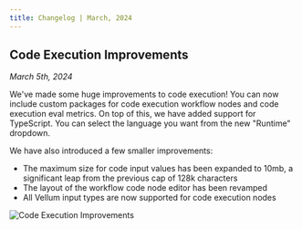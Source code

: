 ```yaml
---
title: Changelog | March, 2024
---
```


## Code Execution Improvements

_March 5th, 2024_

We've made some huge improvements to code execution! You can now include custom packages for code execution workflow nodes and code execution eval metrics. On top of this, we have added support for TypeScript. You can select the language you want from the new "Runtime" dropdown.

We have also introduced a few smaller improvements:
- The maximum size for code input values has been expanded to 10mb, a significant leap from the previous cap of 128k characters
- The layout of the workflow code node editor has been revamped
- All Vellum input types are now supported for code execution nodes

![Code Execution Improvements](https://storage.googleapis.com/vellum-public/help-docs/code-execution-improvements.png)
